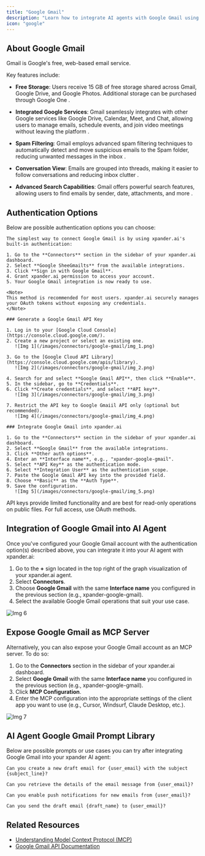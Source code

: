 ```yaml
---
title: "Google Gmail"
description: "Learn how to integrate AI agents with Google Gmail using xpander.ai. Create automated workflows that streamline your email management, enhance productivity with smart replies, and personalize customer interactions by leveraging AI-driven insights."
icon: "google"
---
```


## About Google Gmail

Gmail is Google's free, web-based email service. 

Key features include:

- **Free Storage**: Users receive 15 GB of free storage shared across Gmail, Google Drive, and Google Photos. Additional storage can be purchased through Google One .

- **Integrated Google Services**: Gmail seamlessly integrates with other Google services like Google Drive, Calendar, Meet, and Chat, allowing users to manage emails, schedule events, and join video meetings without leaving the platform .

- **Spam Filtering**: Gmail employs advanced spam filtering techniques to automatically detect and move suspicious emails to the Spam folder, reducing unwanted messages in the inbox .

- **Conversation View**: Emails are grouped into threads, making it easier to follow conversations and reducing inbox clutter .

- **Advanced Search Capabilities**: Gmail offers powerful search features, allowing users to find emails by sender, date, attachments, and more .


## Authentication Options

Below are possible authentication options you can choose:

<Tabs>

  <Tab title="Built-in xpander.ai Auth">

    The simplest way to connect Google Gmail is by using xpander.ai's built-in authentication:

    1. Go to the **Connectors** section in the sidebar of your xpander.ai dashboard.  
    2. Select **Google SheeGmailts** from the available integrations.  
    3. Click **Sign in with Google Gmail**.  
    4. Grant xpander.ai permission to access your account.  
    5. Your Google Gmail integration is now ready to use.

    <Note>
    This method is recommended for most users. xpander.ai securely manages your OAuth tokens without exposing any credentials.
    </Note>

  </Tab>

  <Tab title="API Access">

    ### Generate a Google Gmail API Key

    1. Log in to your [Google Cloud Console](https://console.cloud.google.com/).  
    2. Create a new project or select an existing one.  
       ![Img 1](/images/connectors/google-gmail/img_1.png)

    3. Go to the [Google Cloud API Library](https://console.cloud.google.com/apis/library).  
       ![Img 2](/images/connectors/google-gmail/img_2.png)

    4. Search for and select **Google Gmail API**, then click **Enable**.  
    5. In the sidebar, go to **Credentials**.  
    6. Click **Create credentials**, and select **API key**.  
       ![Img 3](/images/connectors/google-gmail/img_3.png)

    7. Restrict the API key to Google Gmaiil API only (optional but recommended).  
       ![Img 4](/images/connectors/google-gmail/img_4.png)

    ### Integrate Google Gmail into xpander.ai

    1. Go to the **Connectors** section in the sidebar of your xpander.ai dashboard.  
    2. Select **Google Gmail** from the available integrations.  
    3. Click **Other auth options**.  
    4. Enter an **Interface name**, e.g., "xpander-google-gmail".  
    5. Select **API Key** as the authentication mode.  
    6. Select **Integration User** as the authentication scope.  
    7. Paste the Google Gmail API key into the provided field.  
    8. Choose **Basic** as the **Auth Type**.  
    9. Save the configuration.  
       ![Img 5](/images/connectors/google-gmail/img_5.png)
   
   <Warning>
    API keys provide limited functionality and are best for read-only operations on public files. For full access, use OAuth methods.
   </Warning>

  </Tab>

</Tabs>

## Integration of Google Gmail into AI Agent

Once you've configured your Google Gmail account with the authentication option(s) described above, you can integrate it into your AI agent with xpander.ai:

1. Go to the **+** sign located in the top right of the graph visualization of your xpander.ai agent.  
2. Select **Connectors**.  
3. Choose **Google Gmail** with the same **Interface name** you configured in the previous section (e.g., xpander-google-gmail).  
4. Select the available Google Gmail operations that suit your use case.  

![Img 6](/images/connectors/google-gmail/img_6.png)

## Expose Google Gmail as MCP Server

Alternatively, you can also expose your Google Gmail account as an MCP server. To do so:

1. Go to the **Connectors** section in the sidebar of your xpander.ai dashboard.  
2. Select **Google Gmail** with the same **Interface name** you configured in the previous section (e.g., xpander-google-gmail).  
3. Click **MCP Configuration**.  
4. Enter the MCP configuration into the appropriate settings of the client app you want to use (e.g., Cursor, Windsurf, Claude Desktop, etc.).

![Img 7](/images/connectors/google-gmail/img_7.png)

## AI Agent Google Gmail Prompt Library

Below are possible prompts or use cases you can try after integrating Google Gmail into your xpander AI agent:

```
Can you create a new draft email for {user_email} with the subject {subject_line}?
```

````
Can you retrieve the details of the email message from {user_email}?
````

```
Can you enable push notifications for new emails from {user_email}?
```

```
Can you send the draft email {draft_name} to {user_email}?
```

## Related Resources

- [Understanding Model Context Protocol (MCP)](/docs/05-human-interfaces/04-mcp)
- [Google Gmail API Documentation](https://developers.google.com/workspace/gmail/api/guides)